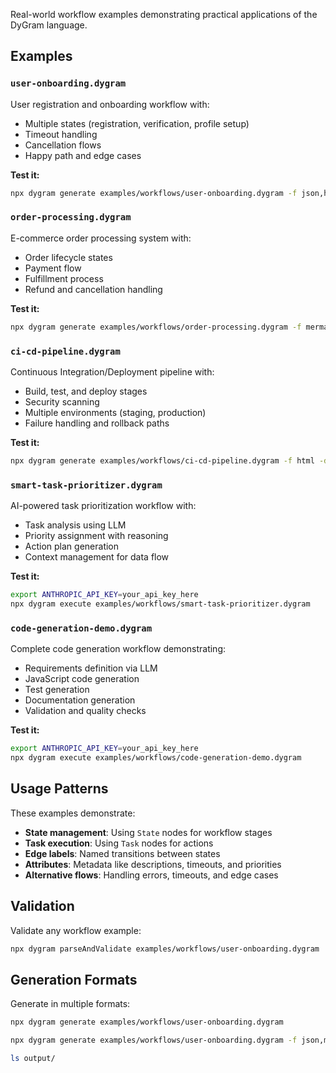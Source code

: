 
<PageLayout title="Workflow Examples">


Real-world workflow examples demonstrating practical applications of the DyGram language.

## Examples

### `user-onboarding.dygram`
User registration and onboarding workflow with:
- Multiple states (registration, verification, profile setup)
- Timeout handling
- Cancellation flows
- Happy path and edge cases

**Test it:**
```bash
npx dygram generate examples/workflows/user-onboarding.dygram -f json,html -d output/
```

### `order-processing.dygram`
E-commerce order processing system with:
- Order lifecycle states
- Payment flow
- Fulfillment process
- Refund and cancellation handling

**Test it:**
```bash
npx dygram generate examples/workflows/order-processing.dygram -f mermaid -d output/
```

### `ci-cd-pipeline.dygram`
Continuous Integration/Deployment pipeline with:
- Build, test, and deploy stages
- Security scanning
- Multiple environments (staging, production)
- Failure handling and rollback paths

**Test it:**
```bash
npx dygram generate examples/workflows/ci-cd-pipeline.dygram -f html -d output/
```

### `smart-task-prioritizer.dygram`
AI-powered task prioritization workflow with:
- Task analysis using LLM
- Priority assignment with reasoning
- Action plan generation
- Context management for data flow

**Test it:**
```bash
export ANTHROPIC_API_KEY=your_api_key_here
npx dygram execute examples/workflows/smart-task-prioritizer.dygram
```

### `code-generation-demo.dygram`
Complete code generation workflow demonstrating:
- Requirements definition via LLM
- JavaScript code generation
- Test generation
- Documentation generation
- Validation and quality checks

**Test it:**
```bash
export ANTHROPIC_API_KEY=your_api_key_here
npx dygram execute examples/workflows/code-generation-demo.dygram
```

## Usage Patterns

These examples demonstrate:
- **State management**: Using `State` nodes for workflow stages
- **Task execution**: Using `Task` nodes for actions
- **Edge labels**: Named transitions between states
- **Attributes**: Metadata like descriptions, timeouts, and priorities
- **Alternative flows**: Handling errors, timeouts, and edge cases

## Validation

Validate any workflow example:
```bash
npx dygram parseAndValidate examples/workflows/user-onboarding.dygram
```

## Generation Formats

Generate in multiple formats:
```bash
npx dygram generate examples/workflows/user-onboarding.dygram

npx dygram generate examples/workflows/user-onboarding.dygram -f json,mermaid,html -d output/

ls output/
```


</PageLayout>